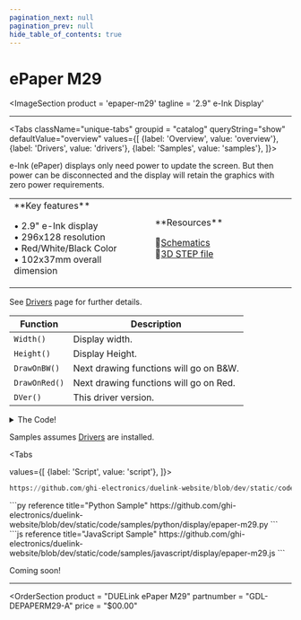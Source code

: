 ```yaml
---
pagination_next: null
pagination_prev: null
hide_table_of_contents: true
---
```



# ePaper M29

<ImageSection
    product = 'epaper-m29'
    tagline = '2.9" e-Ink Display'
></ImageSection>

---

<Tabs className="unique-tabs" groupid = "catalog" queryString="show" defaultValue="overview"
  values={[
    {label: 'Overview', value: 'overview'},
    {label: 'Drivers', value: 'drivers'},
    {label: 'Samples', value: 'samples'},
  ]}>

<TabItem value="overview">

e-Ink (ePaper) displays only need power to update the screen. But then power can be disconnected and the display will retain the graphics with zero power requirements.

<table><td width='50%'>
**Key features**

• 2.9" e-Ink display<br/>
• 296x128 resolution<br/>
• Red/White/Black Color<br/>
• 102x37mm overall dimension<br/>

</td><td width='50%'>
**Resources**

📄[Schematics](pathname:///sch/gdl-depaperm29-a.pdf)<br/>
🔩[3D STEP file](pathname:///3d/gdl-depaperm29-a.step)<br/>

</td></table>

</TabItem>

<TabItem value="drivers">

See [Drivers](../../engine/drivers) page for further details.


Function | Description
--- | ---
`Width()` | Display width.
`Height()` | Display Height.
`DrawOnBW()` | Next drawing functions will go on B&W.
`DrawOnRed()` | Next drawing functions will go on Red.
`DVer()` | This driver version.

<details>
  <summary>The Code!</summary>



```py reference title="ePaper M29 Driver"
https://github.com/ghi-electronics/duelink-website/blob/dev/static/code/drivers/display/epaper-m29.txt
```

</details>
</TabItem>

<TabItem value="samples">

Samples assumes [Drivers](../../engine/drivers) are installed.

<Tabs

  values={[
    {label: 'Script', value: 'script'},
]}>

<TabItem value="script">

```py reference title="Script Sample"
https://github.com/ghi-electronics/duelink-website/blob/dev/static/code/samples/script/display/epaper-m29.txt
```
</TabItem>

<TabItem value="py">
```py reference title="Python Sample"
https://github.com/ghi-electronics/duelink-website/blob/dev/static/code/samples/python/display/epaper-m29.py
```
</TabItem>

<TabItem value="js">
```js reference title="JavaScript Sample"
https://github.com/ghi-electronics/duelink-website/blob/dev/static/code/samples/javascript/display/epaper-m29.js
```

</TabItem>

</Tabs>

</TabItem>

<TabItem value="projects">Coming soon!</TabItem>

</Tabs>

---
<OrderSection
    product = "DUELink ePaper M29"
    partnumber = "GDL-DEPAPERM29-A"
    price = "$00.00"
></OrderSection>
